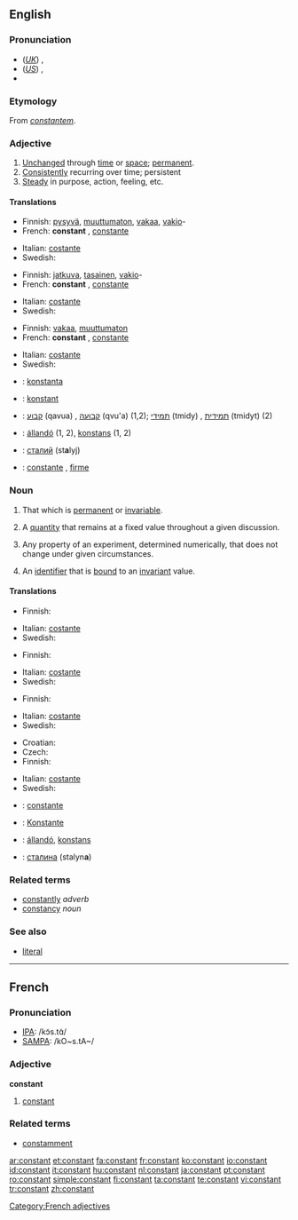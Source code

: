 ==English==

===Pronunciation===
* (''[[Received Pronunciation|UK]]'') {{IPA|/ˈkɒnstənt/}}, {{SAMPA|/"kQnst@nt/}}
* (''[[General American|US]]'') {{IPA|/ˈkɑnstənt/}}, {{SAMPA|/"kAnst@nt/}}
* {{audio|en-us-constant.ogg|Audio (US)}}

===Etymology===
From {{L.}} ''[[constantem]]''.

===Adjective===
{{en-adj}}

# [[unchanged|Unchanged]] through [[time]] or [[space]]; [[permanent]].
# [[consistently|Consistently]] recurring over time; persistent
# [[steady|Steady]] in purpose, action, feeling, etc.

====Translations====
{{trans-top|unchanged through time}}
* Finnish: [[pysyvä]], [[muuttumaton]], [[vakaa]], [[vakio]]-
* French: '''constant''' {{m}}, [[constante]] {{f}}
{{trans-mid}}
*Italian: [[costante]]
*Swedish: {{t|sv|konstant}}
{{trans-bottom}}

{{trans-top|consistently recurring over time}}
* Finnish: [[jatkuva]], [[tasainen]], [[vakio]]-
* French: '''constant''' {{m}}, [[constante]] {{f}}
{{trans-mid}}
*Italian: [[costante]]
*Swedish: {{t|sv|konstant}}
{{trans-bottom}}

{{trans-top|steady}}
* Finnish: [[vakaa]], [[muuttumaton]]
* French: '''constant''' {{m}}, [[constante]] {{f}}
{{trans-mid}}
*Italian: [[costante]]
*Swedish: {{t|sv|konstant}}
{{trans-bottom}}

{{checktrans-top}}
* {{ttbc|Esperanto}}: [[konstanta]]
* {{ttbc|German}}: [[konstant]]
* {{ttbc|Hebrew}}: [[קבוע]] (qavua) {{m}}, [[קבועה]] (qvu'a) {{f}} (1,2); [[תמידי]] (tmidy) {{m}}, [[תמידית]] (tmidyt) {{f}} (2)
* {{ttbc|Hungarian}}: [[állandó]] (1, 2), [[konstans]] (1, 2)
* {{ttbc|Ukrainian}}: [[сталий]] {{m}} (st'''a'''lyj)
* {{ttbc|Spanish}}: [[constante]] {{m|f}}, [[firme]] {{m|f}}
{{trans-bottom}}

===Noun===
{{en-noun}}

# That which is [[permanent]] or [[invariable]].
# {{algebra}} A [[quantity]] that remains at a fixed value throughout a given discussion.
# {{science}} Any property of an experiment, determined numerically, that does not change under given circumstances.
# {{computing}} An [[identifier]] that is [[bound]] to an [[invariant]] value.

====Translations====
{{trans-top|that which is permanent or invariable}}
* Finnish: {{t-|fi|vakio}}
{{trans-mid}}
*Italian: [[costante]] {{f}}
*Swedish: {{t|sv|konstant|c}}
{{trans-bottom}}

{{trans-top|algebra: quantity that remains fixed}}
* Finnish: {{t-|fi|vakio}}
{{trans-mid}}
*Italian: [[costante]] {{f}}
*Swedish: {{t|sv|konstant|c}}
{{trans-bottom}}

{{trans-top|science: property that does not change}}
* Finnish: {{t-|fi|vakio}}
{{trans-mid}}
*Italian: [[costante]] {{f}}
*Swedish: {{t|sv|konstant|c}}
{{trans-bottom}}

{{trans-top|identifier that is bound to an invariant value}}
* Croatian: {{t-|hr|konstanta|f}}
* Czech: {{t-|cs|konstanta|f}}
* Finnish: {{t-|fi|vakio}}
{{trans-mid}}
*Italian: [[costante]] {{f}}
*Swedish: {{t|sv|konstant|c}}
{{trans-bottom}}

{{checktrans-top}}
* {{ttbc|French}}: [[constante]] {{f}}
* {{ttbc|German}}: [[Konstante]] {{f}}
* {{ttbc|Hungarian}}: [[állandó]], [[konstans]]
* {{ttbc|Ukrainian}}: [[сталина]] {{f}} (stalyn'''a''')
{{trans-bottom}}

===Related terms===
* [[constantly]] ''adverb''
* [[constancy]] ''noun''

===See also===
* {{computing}} [[literal]]

----

==French==

===Pronunciation===
* [[w:IPA|IPA]]: /kɔ̃s.tɑ̃/
* [[w:SAMPA|SAMPA]]: /kO~s.tA~/

===Adjective===
{{fr-infl-adj|sm=constant|sf=constante|pm=constants|pf=constantes|smp=kɔ̃s.tɑ̃|sfp=kɔ̃s.tɑ̃t|pmp=kɔ̃s.tɑ̃|pfp=kɔ̃s.tɑ̃t}}
{{fr-adj}}
'''constant'''

# [[#Adjective|constant]]

===Related terms===
* [[constamment]]

[[Category:French adjectives]]

[[ar:constant]]
[[et:constant]]
[[fa:constant]]
[[fr:constant]]
[[ko:constant]]
[[io:constant]]
[[id:constant]]
[[it:constant]]
[[hu:constant]]
[[nl:constant]]
[[ja:constant]]
[[pt:constant]]
[[ro:constant]]
[[simple:constant]]
[[fi:constant]]
[[ta:constant]]
[[te:constant]]
[[vi:constant]]
[[tr:constant]]
[[zh:constant]]